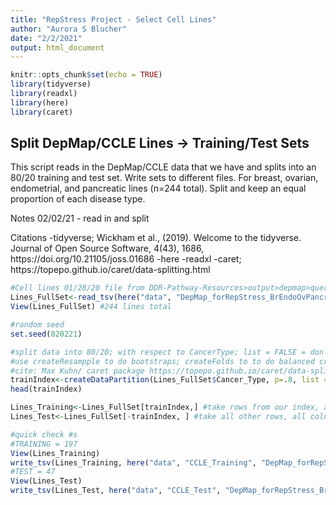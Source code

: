 ```yaml
---
title: "RepStress Project - Select Cell Lines"
author: "Aurora S Blucher"
date: "2/2/2021"
output: html_document
---
```


```r
knitr::opts_chunk$set(echo = TRUE)
library(tidyverse)
library(readxl)
library(here)
library(caret)
```

## Split DepMap/CCLE Lines -> Training/Test Sets

This script reads in the DepMap/CCLE data that we have and splits into an 80/20 training and test set. Write sets to different files. 
For breast, ovarian, endometrial, and pancreatic lines (n=244 total). Split and keep an equal proportion of each disease type. 

Notes
02/02/21 - read in and split

Citations
-tidyverse; Wickham et al., (2019). Welcome to the tidyverse. Journal of Open Source Software, 4(43), 1686, https://doi.org/10.21105/joss.01686
-here
-readxl
-caret; https://topepo.github.io/caret/data-splitting.html

```r
#Cell lines 01/28/20 file from DDR-Pathway-Resources>output>depmap>queriese
Lines_FullSet<-read_tsv(here("data", "DepMap_forRepStress_BrEndoOvPancr_012821.txt"))
View(Lines_FullSet) #244 lines total

#random seed
set.seed(020221)

#split data into 80/20; with respect to CancerType; list = FALSE = don't return data as a ilist
#use createResampple to do bootstraps; createFolds to to do balanced cross-validation groupings
#cite: Max Kuhn/ caret package https://topepo.github.io/caret/data-splitting.html
trainIndex<-createDataPartition(Lines_FullSet$Cancer_Type, p=.8, list = FALSE, times = 1)
head(trainIndex)

Lines_Training<-Lines_FullSet[trainIndex,] #take rows from our index, all columns
Lines_Test<-Lines_FullSet[-trainIndex, ] #take all other rows, all columns

#quick check #s
#TRAINING = 197
View(Lines_Training)
write_tsv(Lines_Training, here("data", "CCLE_Training", "DepMap_forRepStress_BrEndoOvPanc_TRAINING_020221.tsv"))
#TEST = 47
View(Lines_Test)
write_tsv(Lines_Test, here("data", "CCLE_Test", "DepMap_forRepStress_BrEndoOvPanc_TEST_020221.tsv"))


```